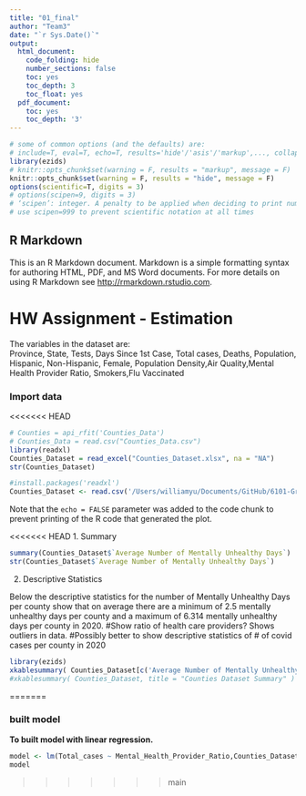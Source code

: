 ```yaml
---
title: "01_final"
author: "Team3"
date: "`r Sys.Date()`"
output: 
  html_document:
    code_folding: hide
    number_sections: false
    toc: yes
    toc_depth: 3
    toc_float: yes
  pdf_document:
    toc: yes
    toc_depth: '3'
---
```


```r
# some of common options (and the defaults) are: 
# include=T, eval=T, echo=T, results='hide'/'asis'/'markup',..., collapse=F, warning=T, message=T, error=T, cache=T, fig.width=6, fig.height=4, fig.dim=c(6,4) #inches, fig.align='left'/'center','right', 
library(ezids)
# knitr::opts_chunk$set(warning = F, results = "markup", message = F)
knitr::opts_chunk$set(warning = F, results = "hide", message = F)
options(scientific=T, digits = 3) 
# options(scipen=9, digits = 3) 
# ‘scipen’: integer. A penalty to be applied when deciding to print numeric values in fixed or exponential notation.  Positive values bias towards fixed and negative towards scientific notation: fixed notation will be preferred unless it is more than ‘scipen’ digits wider.
# use scipen=999 to prevent scientific notation at all times
```

## R Markdown

This is an R Markdown document. Markdown is a simple formatting syntax for authoring HTML, PDF, and MS Word documents. For more details on using R Markdown see <http://rmarkdown.rstudio.com>.

# HW Assignment - Estimation 
The variables in the dataset are:  
Province,	State, Tests,	Days Since 1st Case,	Total cases,	Deaths,	Population, Hispanic,	Non-Hispanic, Female,	Population Density,Air Quality,Mental Health Provider Ratio,	Smokers,Flu Vaccinated

### Import data
<<<<<<< HEAD

```r
# Counties = api_rfit('Counties_Data')
# Counties_Data = read.csv("Counties_Data.csv")
library(readxl)
Counties_Dataset = read_excel("Counties_Dataset.xlsx", na = "NA")
str(Counties_Dataset)
```

```r
#install.packages('readxl')
Counties_Dataset <- read.csv('/Users/williamyu/Documents/GitHub/6101-Group-Project/Counties Dataset.csv')
```

Note that the `echo = FALSE` parameter was added to the code chunk to prevent printing of the R code that generated the plot.

<<<<<<< HEAD
1. Summary 

```r
summary(Counties_Dataset$`Average Number of Mentally Unhealthy Days`)
str(Counties_Dataset$`Average Number of Mentally Unhealthy Days`)
```

2. Descriptive Statistics

Below the descriptive statistics for the number of Mentally Unhealthy Days per county show that on average there are a minimum of 2.5 mentally unhealthy days per county and a maximum of 6.314 mentally unhealthy days per county in 2020. 
#Show ratio of health care providers? Shows outliers in data. 
#Possibly better to show descriptive statistics of # of covid cases per county in 2020 

```r
library(ezids)
xkablesummary( Counties_Dataset[c('Average Number of Mentally Unhealthy Days' , 'Mental Health Provider Ratio')], title = "Counties Dataset Summary" )
#xkablesummary( Counties_Dataset, title = "Counties Dataset Summary" )
```

=======

### built model  
**To built model with linear regression.** 
```r
model <- lm(Total_cases ~ Mental_Health_Provider_Ratio,Counties_Dataset)
model
```
>>>>>>> main
